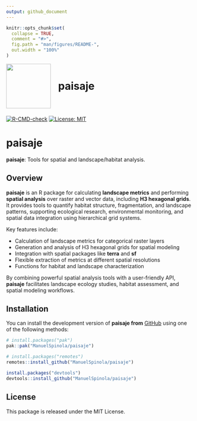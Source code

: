 ```yaml
---
output: github_document
---
```


<!-- README.md is generated from README.Rmd. Please edit that file -->

```r
knitr::opts_chunk$set(
  collapse = TRUE,
  comment = "#>",
  fig.path = "man/figures/README-",
  out.width = "100%"
)
```

<div style="display: flex; align-items: center; margin-bottom: 20px;">
  <img src="man/figures/paisaje_logo.png" width="120" style="margin-right: 20px;" />
  <h1 style="margin: 0; border: none; padding: 0;">paisaje</h1>
</div>

[![R-CMD-check](https://github.com/ManuelSpinola/paisaje/actions/workflows/R-CMD-check.yaml/badge.svg)](https://github.com/ManuelSpinola/paisaje/actions/workflows/R-CMD-check.yaml)
[![License: MIT](https://img.shields.io/badge/License-MIT-yellow.svg)](LICENSE)

# paisaje

**paisaje**: Tools for spatial and landscape/habitat analysis.

## Overview

**paisaje** is an R package for calculating **landscape metrics** and performing **spatial analysis** over raster and vector data, including **H3 hexagonal grids**.  
It provides tools to quantify habitat structure, fragmentation, and landscape patterns, supporting ecological research, environmental monitoring, and spatial data integration using hierarchical grid systems.

Key features include:

- Calculation of landscape metrics for categorical raster layers  
- Generation and analysis of H3 hexagonal grids for spatial modeling  
- Integration with spatial packages like **terra** and **sf**  
- Flexible extraction of metrics at different spatial resolutions  
- Functions for habitat and landscape characterization  

By combining powerful spatial analysis tools with a user-friendly API, **paisaje** facilitates landscape ecology studies, habitat assessment, and spatial modeling workflows.

## Installation

You can install the development version of **paisaje from** [GitHub](https://github.com/) using one of the following methods:

```r
# install.packages("pak")
pak::pak("ManuelSpinola/paisaje")
```

```r
# install.packages("remotes")
remotes::install_github("ManuelSpinola/paisaje")
```


```r
install.packages("devtools")
devtools::install_github("ManuelSpinola/paisaje")
```

## License
This package is released under the MIT License.


